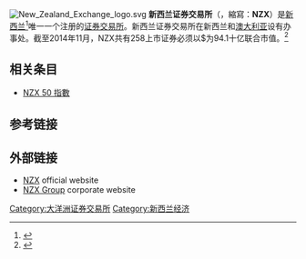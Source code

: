 {{expand|time=2016-04-03T14:04:06+00:00}}
{{NoteTA
|G1=地名
}}
{{Infobox company
| name     = 新西兰证券交易所<br>New Zealand Exchange
| logo     = New Zealand Exchange logo 2.svg
| image    = New_Zealand_Stock_Exchange_1.jpg
| image_caption    = 紐西蘭證券交易所（攝於2007年）
| type     = [[上市公司|上市公司]]<br />[[證券交易所|證券交易所]]<br>{{Nzx|NZX}}<br />[[NZX_50_指數|NZX 50 指數]]成份股
| traded_as        = 
| key_people       = Tim Bennett（CEO）<br />James Miller (Chair)<br />Patrick Strange (Director)<br />Neil Paviour-Smith (Director)<br />Alison Gerry (Director)<br />Dame Therese Walsh (Director)<br />Jon Macdonald (Director)
| homepage         = {{url|http://www.nzx.com}}
| foundation       = 2002年12月31日; 最早可追溯到1870年代
| location         = {{NZL}}[[惠灵顿|惠灵顿]]{{coord|-41.289709|174.779493|display=title,inline}}
}}
[[File:New_Zealand_Exchange_logo.svg|thumb]]
'''新西兰证券交易所'''（{{lang-en|'''N'''ew '''Z'''ealand E'''x'''change}}，縮寫：'''NZX'''）是[[新西兰|新西兰]]<ref>{{cite web|url=https://www.nzx.com/|title=NZX, New Zealand’s Exchange|website=www.nzx.com|accessdate=2019-12-17|archive-date=2019-12-19|archive-url=https://web.archive.org/web/20191219053158/https://www.nzx.com/|dead-url=no}}</ref>唯一一个注册的[[证券交易所|证券交易所]]。新西兰证券交易所在新西兰和[[澳大利亚|澳大利亚]]设有办事处。截至2014年11月，NZX共有258上市证券必须以$为94.1十亿联合市值。<ref>{{cite web|url=https://nzx.com/files/attachments/190466.pdf|title=NZX Limited - Monthly Shareholder Metrics|accessdate=11 December 2014|date=November 2014|archive-url=https://web.archive.org/web/20171103211236/https://nzx.com/files/attachments/190466.pdf|archive-date=2017-11-03|dead-url=yes}}</ref>

==相关条目==
*[[NZX_50_指數|NZX 50 指數]]

==参考链接==
{{reflist}}

==外部链接==
{{commons category|New Zealand Stock Exchange}}
*[http://www.nzx.com/ NZX] {{Wayback|url=http://www.nzx.com/ |date=20150628231651 }} official website
*[http://www.nzxgroup.com/ NZX Group] {{Wayback|url=http://www.nzxgroup.com/ |date=20171121232807 }} corporate website

{{世界交易所联合会}}
{{authority control}}
[[Category:大洋洲证券交易所|Category:大洋洲证券交易所]]
[[Category:新西兰经济|Category:新西兰经济]]